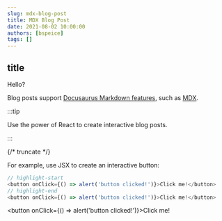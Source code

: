```yaml
---
slug: mdx-blog-post
title: MDX Blog Post
date: 2021-08-02 10:00:00
authors: [bspeice]
tags: []
---
```


## title

Hello?

Blog posts support [Docusaurus Markdown features](https://docusaurus.io/docs/markdown-features), such as [MDX](https://mdxjs.com/).


:::tip

Use the power of React to create interactive blog posts.

:::

{/* truncate */}

For example, use JSX to create an interactive button:

```js
// highlight-start
<button onClick={() => alert('button clicked!')}>Click me!</button>
// highlight-end
<button onClick={() => alert('button clicked!')}>Click me!</button>
```

<button onClick={() => alert('button clicked!')}>Click me!</button>
